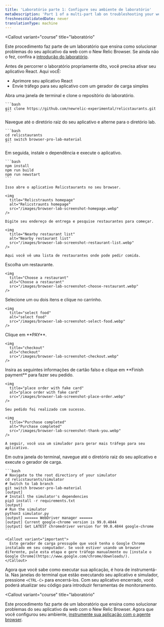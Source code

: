 ```yaml
---
title: 'Laboratório parte 1: Configure seu ambiente de laboratório'
metaDescription: 'Part 1 of a multi-part lab on troubleshooting your website: Spin up your test app and simulator'
freshnessValidatedDate: never
translationType: machine
---
```


<Callout
  variant="course"
  title="laboratório"
>
  Este procedimento faz parte de um laboratório que ensina como solucionar problemas do seu aplicativo da web com o New Relic Browser. Se ainda não o fez, confira a [introdução do laboratório](/docs/browser/new-relic-browser/lab/over-view/).
</Callout>

Antes de percorrer o laboratório propriamente dito, você precisa ativar seu aplicativo React. Aqui vocÊ:

* Aprimore seu aplicativo React
* Envie tráfego para seu aplicativo com um gerador de carga simples

<Steps>
  <Step>
    Abra uma janela de terminal e clone o repositório do laboratório.

    ```bash
    git clone https://github.com/newrelic-experimental/relicstaurants.git
    ```
  </Step>

  <Step>
    Navegue até o diretório raiz do seu aplicativo e alterne para o diretório lab.

    ```bash
    cd relicstaurants
    git switch browser-pro-lab-material
    ```
  </Step>

  <Step>
    Em seguida, instale o dependência e execute o aplicativo.

    ```bash
    npm install
    npm run build
    npm run newstart
    ```

    Isso abre o aplicativo Relicstaurants no seu browser.

    <img
      title="Relicstraunts homepage"
      alt="Relicstraunts homepage"
      src="/images/browser-lab-screenshot-homepage.webp"
    />

    Digite seu endereço de entrega e pesquise restaurantes para começar.

    <img
      title="Nearby restaurant list"
      alt="Nearby restaurant list"
      src="/images/browser-lab-screenshot-restaurant-list.webp"
    />

    Aqui você vê uma lista de restaurantes onde pode pedir comida.
  </Step>

  <Step>
    Escolha um restaurante.

    <img
      title="Choose a restaurant"
      alt="Choose a restaurant"
      src="/images/browser-lab-screenshot-choose-restaurant.webp"
    />
  </Step>

  <Step>
    Selecione um ou dois itens e clique no carrinho.

    <img
      title="select food"
      alt="select food"
      src="/images/browser-lab-screenshot-select-food.webp"
    />
  </Step>

  <Step>
    Clique em <DNT>**PAY**</DNT>.

    <img
      title="checkout"
      alt="checkout"
      src="/images/browser-lab-screenshot-checkout.webp"
    />
  </Step>

  <Step>
    Insira as seguintes informações de cartão falso e clique em <DNT>**Finish payment**</DNT> para fazer seu pedido.

    <img
      title="place order with fake card"
      alt="place order with fake card"
      src="/images/browser-lab-screenshot-place-order.webp"
    />

    Seu pedido foi realizado com sucesso.

    <img
      title="Purchase completed"
      alt="Purchase completed"
      src="/images/browser-lab-screenshot-thank-you.webp"
    />

    A seguir, você usa um simulador para gerar mais tráfego para seu aplicativo.
  </Step>

  <Step>
    Em outra janela do terminal, navegue até o diretório raiz do seu aplicativo e execute o gerador de carga.

    ```bash
    # Navigate to the root directiory of your simulator
    cd relicstaurants/simulator
    # Switch to lab branch
    git switch browser-pro-lab-material
    [output]
    # Install the simulator's dependencies
    pip3 install -r requirements.txt
    [output]
    # Run the simulator
    python3 simulator.py
    [output] ====== WebDriver manager ======
    [output] Current google-chrome version is 99.0.4844
    [output] Get LATEST chromedriver version for 99.0.4844 google-chrome
    ```

    <Callout variant="important">
      Este gerador de carga pressupõe que você tenha o Google Chrome instalado em seu computador. Se você estiver usando um browser diferente, pule esta etapa e gere tráfego manualmente ou [instale o Google Chrome](https://www.google.com/chrome/downloads/).
    </Callout>
  </Step>
</Steps>

Agora que você sabe como executar sua aplicação, é hora de instrumentá-la. Nas janelas do terminal que estão executando seu aplicativo e simulador, pressione `<CTRL-C>` para encerrá-los. Com seu aplicativo encerrado, você poderá atualizar seu código para introduzir ferramentas de monitoramento.

<Callout
  variant="course"
  title="laboratório"
>
  Este procedimento faz parte de um laboratório que ensina como solucionar problemas do seu aplicativo da web com o New Relic Browser. Agora que você configurou seu ambiente, [instrumente sua aplicação com o agente browser](/docs/browser/new-relic-browser/lab/install-browser-agent/).
</Callout>
